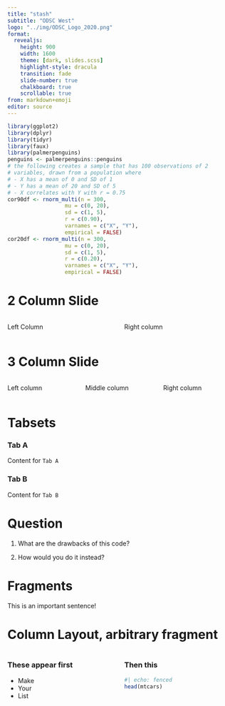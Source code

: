 ```yaml
---
title: "stash"
subtitle: "ODSC West"
logo: "../img/ODSC_Logo_2020.png"
format: 
  revealjs: 
    height: 900
    width: 1600
    theme: [dark, slides.scss]
    highlight-style: dracula
    transition: fade
    slide-number: true
    chalkboard: true
    scrollable: true
from: markdown+emoji
editor: source
---
```


```r
library(ggplot2)
library(dplyr)
library(tidyr)
library(faux)
library(palmerpenguins)
penguins <- palmerpenguins::penguins
# the following creates a sample that has 100 observations of 2
# variables, drawn from a population where 
# - X has a mean of 0 and SD of 1 
# - Y has a mean of 20 and SD of 5
# - X correlates with Y with r = 0.75
cor90df <- rnorm_multi(n = 300, 
                  mu = c(0, 20),
                  sd = c(1, 5),
                  r = c(0.90), 
                  varnames = c("X", "Y"),
                  empirical = FALSE)
cor20df <- rnorm_multi(n = 300, 
                  mu = c(0, 20),
                  sd = c(1, 5),
                  r = c(0.20), 
                  varnames = c("X", "Y"),
                  empirical = FALSE)
```


# 2 Column Slide

::: columns
::: {.column width="50%"}
Left Column
:::

::: {.column width="50%"}
Right column
:::
:::

# 3 Column Slide

::: columns
::: {.column width="33%"}
Left column
:::

::: {.column width="33%"}
Middle column
:::

::: {.column width="33%"}
Right column
:::
:::

# Tabsets

::: panel-tabset
### Tab A

Content for `Tab A`

### Tab B

Content for `Tab B`
:::

# Question

::: question
1.  What are the drawbacks of this code?

2.  How would you do it instead?
:::

# Fragments 

This is an [important sentence!]{.fragment .highlight-red}

# Column Layout, arbitrary fragment

::::: {.columns}
:::: {.column width="50%"}
::: {.fragment}

### These appear first

::: {.incremental}
- Make
- Your 
- List
:::
:::
::::
:::: {.column width="50%"}
::: {.fragment}

### Then this
```r
#| echo: fenced
head(mtcars)
```

:::
::::
:::::